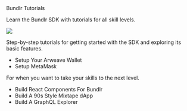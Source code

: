 
<div class="py-20">
<Heading level={1}  className="mb-4">Bundlr Tutorials</Heading>

<p>Learn the Bundlr SDK with tutorials for all skill levels.</p>

</div>

<img
  src="https://bundlr.network/new/assets/home/data-donuts.webp"
  className="absolute top-0 hidden lg:flex right-10 w-[400px]"
/>

<div className="mt-10">
<SectionTitle title={"Beginner Tutorials"} />
<p className="mt-4">
    Step-by-step tutorials for getting started with the SDK and exploring its
    basic features.
</p>

- Setup Your Arweave Wallet
- Setup MetaMask

</div>

<div className="mt-20">
<SectionTitle title={"Intermediate Tutorials"} />
<p className="mt-4">
    For when you want to take your skills to the next level.
</p>

- Build React Components For Bundlr
- Build A 90s Style Mixtape dApp
- Build A GraphQL Explorer

</div>
